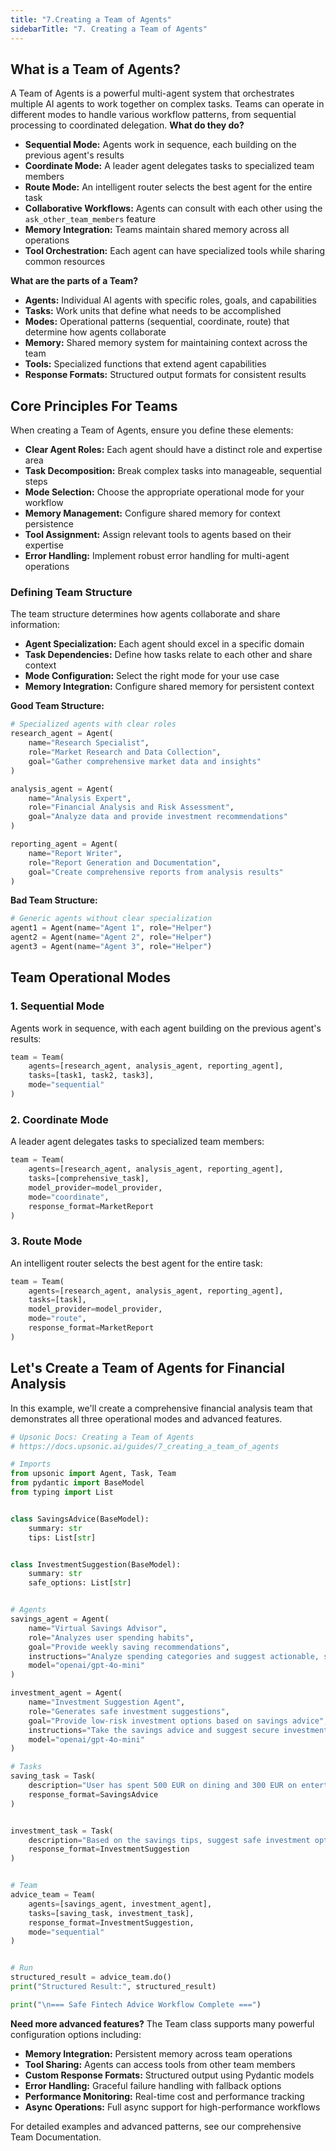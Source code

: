 ```yaml
---
title: "7.Creating a Team of Agents"
sidebarTitle: "7. Creating a Team of Agents"
---
```


## What is a Team of Agents?

A Team of Agents is a powerful multi-agent system that orchestrates multiple AI agents to work together on complex tasks. Teams can operate in different modes to handle various workflow patterns, from sequential processing to coordinated delegation. **What do they do?**

- **Sequential Mode:** Agents work in sequence, each building on the previous agent's results
- **Coordinate Mode:** A leader agent delegates tasks to specialized team members
- **Route Mode:** An intelligent router selects the best agent for the entire task
- **Collaborative Workflows:** Agents can consult with each other using the `ask_other_team_members` feature
- **Memory Integration:** Teams maintain shared memory across all operations
- **Tool Orchestration:** Each agent can have specialized tools while sharing common resources

**What are the parts of a Team?**

- **Agents:** Individual AI agents with specific roles, goals, and capabilities
- **Tasks:** Work units that define what needs to be accomplished
- **Modes:** Operational patterns (sequential, coordinate, route) that determine how agents collaborate
- **Memory:** Shared memory system for maintaining context across the team
- **Tools:** Specialized functions that extend agent capabilities
- **Response Formats:** Structured output formats for consistent results

## Core Principles For Teams

When creating a Team of Agents, ensure you define these elements:

- **Clear Agent Roles:** Each agent should have a distinct role and expertise area
- **Task Decomposition:** Break complex tasks into manageable, sequential steps
- **Mode Selection:** Choose the appropriate operational mode for your workflow
- **Memory Management:** Configure shared memory for context persistence
- **Tool Assignment:** Assign relevant tools to agents based on their expertise
- **Error Handling:** Implement robust error handling for multi-agent operations

### Defining Team Structure

The team structure determines how agents collaborate and share information:

- **Agent Specialization:** Each agent should excel in a specific domain
- **Task Dependencies:** Define how tasks relate to each other and share context
- **Mode Configuration:** Select the right mode for your use case
- **Memory Integration:** Configure shared memory for persistent context

**Good Team Structure:**

```python
# Specialized agents with clear roles
research_agent = Agent(
    name="Research Specialist",
    role="Market Research and Data Collection",
    goal="Gather comprehensive market data and insights"
)

analysis_agent = Agent(
    name="Analysis Expert", 
    role="Financial Analysis and Risk Assessment",
    goal="Analyze data and provide investment recommendations"
)

reporting_agent = Agent(
    name="Report Writer",
    role="Report Generation and Documentation", 
    goal="Create comprehensive reports from analysis results"
)
```

**Bad Team Structure:**

```python
# Generic agents without clear specialization
agent1 = Agent(name="Agent 1", role="Helper")
agent2 = Agent(name="Agent 2", role="Helper") 
agent3 = Agent(name="Agent 3", role="Helper")
```

## Team Operational Modes

### 1. Sequential Mode

Agents work in sequence, with each agent building on the previous agent's results:

```python
team = Team(
    agents=[research_agent, analysis_agent, reporting_agent],
    tasks=[task1, task2, task3],
    mode="sequential"
)
```

### 2. Coordinate Mode

A leader agent delegates tasks to specialized team members:

```python
team = Team(
    agents=[research_agent, analysis_agent, reporting_agent],
    tasks=[comprehensive_task],
    model_provider=model_provider,
    mode="coordinate",
    response_format=MarketReport
)
```

### 3. Route Mode

An intelligent router selects the best agent for the entire task:

```python
team = Team(
    agents=[research_agent, analysis_agent, reporting_agent],
    tasks=[task],
    model_provider=model_provider,
    mode="route",
    response_format=MarketReport
)
```

## Let's Create a Team of Agents for Financial Analysis

In this example, we'll create a comprehensive financial analysis team that demonstrates all three operational modes and advanced features.

```python
# Upsonic Docs: Creating a Team of Agents
# https://docs.upsonic.ai/guides/7_creating_a_team_of_agents

# Imports
from upsonic import Agent, Task, Team
from pydantic import BaseModel
from typing import List


class SavingsAdvice(BaseModel):
    summary: str
    tips: List[str]


class InvestmentSuggestion(BaseModel):
    summary: str
    safe_options: List[str]


# Agents
savings_agent = Agent(
    name="Virtual Savings Advisor",
    role="Analyzes user spending habits",
    goal="Provide weekly saving recommendations",
    instructions="Analyze spending categories and suggest actionable, safe ways to save money.",
    model="openai/gpt-4o-mini"
)

investment_agent = Agent(
    name="Investment Suggestion Agent",
    role="Generates safe investment suggestions",
    goal="Provide low-risk investment options based on savings advice",
    instructions="Take the savings advice and suggest secure investment vehicles like ETFs, government bonds, or savings accounts.",
    model="openai/gpt-4o-mini"
)

# Tasks
saving_task = Task(
    description="User has spent 500 EUR on dining and 300 EUR on entertainment this week. Provide saving tips.",
    response_format=SavingsAdvice
)


investment_task = Task(
    description="Based on the savings tips, suggest safe investment options.",
    response_format=InvestmentSuggestion
)


# Team
advice_team = Team(
    agents=[savings_agent, investment_agent],
    tasks=[saving_task, investment_task],
    response_format=InvestmentSuggestion,
    mode="sequential"
)


# Run
structured_result = advice_team.do()
print("Structured Result:", structured_result)

print("\n=== Safe Fintech Advice Workflow Complete ===")
```

**Need more advanced features?** The Team class supports many powerful configuration options including:

- **Memory Integration:** Persistent memory across team operations
- **Tool Sharing:** Agents can access tools from other team members
- **Custom Response Formats:** Structured output using Pydantic models
- **Error Handling:** Graceful failure handling with fallback options
- **Performance Monitoring:** Real-time cost and performance tracking
- **Async Operations:** Full async support for high-performance workflows

For detailed examples and advanced patterns, see our comprehensive Team Documentation.